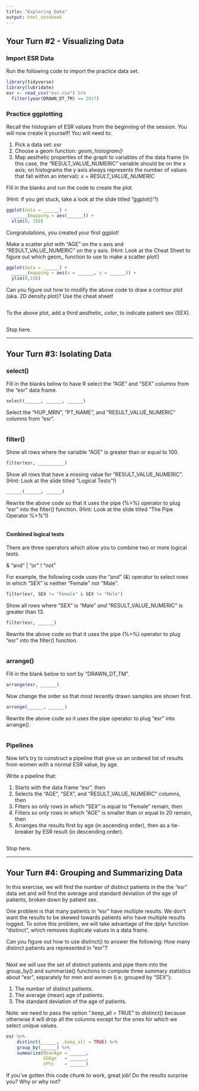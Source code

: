 ```yaml
---
title: "Exploring Data"
output: html_notebook
---
```


## Your Turn #2 - Visualizing Data

### Import ESR Data

Run the following code to import the practice data set.

```r
library(tidyverse)
library(lubridate)
esr <- read_csv("esr.csv") %>%
  filter(year(DRAWN_DT_TM) == 2017)
```

### Practice ggplotting

Recall the histogram of ESR values from the beginning of the session. You will now create it yourself! You will need to:

1. Pick a data set: *esr*
2. Choose a geom function: *geom_histogram()*
3. Map aesthetic properties of the graph to variables of the data frame (in this case, the "RESULT_VALUE_NUMERIC" variable should be on the x axis; on histograms the y axis always represents the number of values that fall within an interval): *x = RESULT_VALUE_NUMERIC*

Fill in the blanks and run the code to create the plot.

(Hint: if you get stuck, take a look at the slide titled "ggplot()"!)

```r
ggplot(data = ______) +
  ______(mapping = aes(______)) + 
  xlim(0, 150)
```

Congratulations, you created your first ggplot!




Make a scatter plot with "AGE" on the x axis and "RESULT_VALUE_NUMERIC" on the y axis. (Hint: Look at the Cheat Sheet to figure out which geom_ function to use to make a scatter plot!)

```r
ggplot(data = ______) +
  ______(mapping = aes(x = ______, y = ______)) +
  ylim(0,150)
```





Can you figure out how to modify the above code to draw a contour plot (aka. 2D density plot)? Use the cheat sheet!

```r

```





To the above plot, add a third aesthetic, *color*, to indicate patient sex (SEX).

```r

```


Stop here. 


******************



## Your Turn #3: Isolating Data

### select()

Fill in the blanks below to have R select the "AGE" and "SEX" columns from the "esr" data frame. 

```r
select(______, ______, ______)
```




Select the "HUP_MRN", "PT_NAME", and "RESULT_VALUE_NUMERIC" columns from "esr".

```r

```




### filter()

Show all rows where the variable "AGE" is greater than or equal to 100.

```r
filter(esr, __________)
```




Show all rows that have a missing value for "RESULT_VALUE_NUMERIC". (Hint: Look at the slide titled "Logical Tests"!)

```r
______(______, ______)
```




Rewrite the above code so that it uses the pipe (%>%) operator to plug "esr" into the filter() function. (Hint: Look at the slide titled "The Pipe Operator %>%"!)

```r

```




#### Combined logical tests

There are three operators which allow you to combine two or more logical tests.

   &  "and"
   |  "or"
   !  "not"

For example, the following code uses the "and" (&) operator to select rows in which "SEX" is neither "Female" nor "Male".

```r
filter(esr, SEX != "Female" & SEX != "Male")
```




Show all rows where "SEX" is "Male" *and* "RESULT_VALUE_NUMERIC" is greater than 13.

```r
filter(esr, ______)
```




Rewrite the above code so that it uses the pipe (%>%) operator to plug "esr" into the filter() function.

```r

```




### arrange()

Fill in the blank below to sort by "DRAWN_DT_TM".

```r
arrange(esr, ______)
```




Now change the order so that most recently drawn samples are shown first.

```r
arrange(______, ______)
```




Rewrite the above code so it uses the pipe operator to plug "esr" into arrange().

```r

```




### Pipelines

Now let's try to construct a pipeline that give us an ordered list of results from women with a normal ESR value, by age.

Write a pipeline that:

1. Starts with the data frame "esr", then
2. Selects the "AGE", "SEX", and "RESULT_VALUE_NUMERIC" columns, then
3. Filters so only rows in which "SEX" is equal to "Female" remain, then
4. Filters so only rows in which "AGE" is smaller than or equal to 20 remain, then
5. Arranges the results first by age (in ascending order), then as a tie-breaker by ESR result (in descending order).

```r

```

Stop here.


******************

## Your Turn #4: Grouping and Summarizing Data 

In this exercise, we will find the number of distinct patients in the the "esr" data set and will find the average and standard deviation of the age of patients, broken down by patient sex.

One problem is that many patients in "esr" have multiple results. We don't want the results to be skewed towards patients who have multiple results logged. To solve this problem, we will take advantage of the dplyr function "distinct", which removes duplicate values in a data frame.

Can you figure out how to use distinct() to answer the following: How many distinct patients are represented in "esr"?

```r

```




Next we will use the set of distinct patients and pipe them into the group_by() and summarize() functions to compute three summary statistics about "esr", separately for men and women (i.e. grouped by "SEX"):

1. The number of distinct patients.
2. The average (mean) age of patients.
3. The standard deviation of the age of patients.

Note: we need to pass the option ".keep_all = TRUE" to distinct() because otherwise it will drop all the columns except for the ones for which we select unique values.

```r
esr %>%
    distinct(______, .keep_all = TRUE) %>%
    group_by(______) %>%
    summarize(MeanAge = ______,
              SDAge   = ______,
              nPts    = ______)
```

If you've gotten this code chunk to work, great job! Do the results surprise you? Why or why not? 
